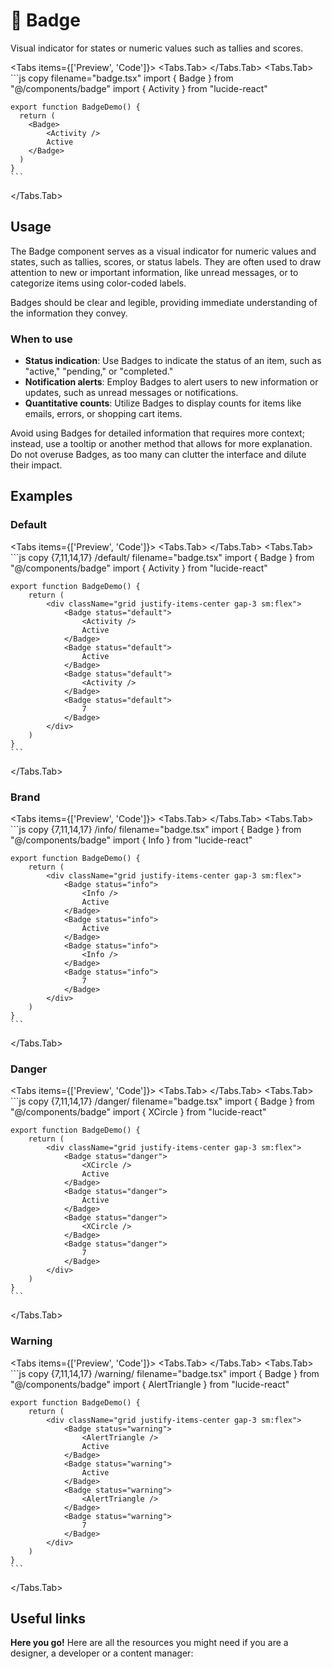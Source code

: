 
# 💠 Badge

Visual indicator for states or numeric values such as tallies and scores.

<Tabs items={['Preview', 'Code']}>
  <Tabs.Tab>
    <BadgePreview />
  </Tabs.Tab>
  <Tabs.Tab>
    ```js copy filename="badge.tsx"
    import { Badge } from "@/components/badge"
    import { Activity } from "lucide-react" 

    export function BadgeDemo() {
      return (
        <Badge>
            <Activity />
            Active
        </Badge>
      )
    }
    ```
  </Tabs.Tab>
</Tabs>

## Usage

The Badge component serves as a visual indicator for numeric values and states, such as tallies, scores, or status labels. They are often used to draw attention to new or important information, like unread messages, or to categorize items using color-coded labels. 

Badges should be clear and legible, providing immediate understanding of the information they convey.

### When to use

- **Status indication**: Use Badges to indicate the status of an item, such as "active," "pending," or "completed."
- **Notification alerts**: Employ Badges to alert users to new information or updates, such as unread messages or notifications.
- **Quantitative counts**: Utilize Badges to display counts for items like emails, errors, or shopping cart items.

Avoid using Badges for detailed information that requires more context; instead, use a tooltip or another method that allows for more explanation. Do not overuse Badges, as too many can clutter the interface and dilute their impact.

## Examples

### Default

<Tabs items={['Preview', 'Code']}>
  <Tabs.Tab>
    <BadgeDefault />
  </Tabs.Tab>
  <Tabs.Tab>
    ```js copy {7,11,14,17} /default/ filename="badge.tsx"
    import { Badge } from "@/components/badge"
    import { Activity } from "lucide-react" 

    export function BadgeDemo() {
        return (
            <div className="grid justify-items-center gap-3 sm:flex">
                <Badge status="default">
                    <Activity />
                    Active
                </Badge>
                <Badge status="default">
                    Active
                </Badge>
                <Badge status="default">
                    <Activity />
                </Badge>
                <Badge status="default">
                    7
                </Badge>
            </div>
        )
    }
    ```
  </Tabs.Tab>
</Tabs>

### Brand

<Tabs items={['Preview', 'Code']}>
  <Tabs.Tab>
    <BadgeBrand />
  </Tabs.Tab>
  <Tabs.Tab>
    ```js copy {7,11,14,17} /info/ filename="badge.tsx"
    import { Badge } from "@/components/badge"
    import { Info } from "lucide-react" 

    export function BadgeDemo() {
        return (
            <div className="grid justify-items-center gap-3 sm:flex">
                <Badge status="info">
                    <Info />
                    Active
                </Badge>
                <Badge status="info">
                    Active
                </Badge>
                <Badge status="info">
                    <Info />
                </Badge>
                <Badge status="info">
                    7
                </Badge>
            </div>
        )
    }
    ```
  </Tabs.Tab>
</Tabs>

### Danger

<Tabs items={['Preview', 'Code']}>
  <Tabs.Tab>
    <BadgeDanger />
  </Tabs.Tab>
  <Tabs.Tab>
    ```js copy {7,11,14,17} /danger/ filename="badge.tsx"
    import { Badge } from "@/components/badge"
    import { XCircle } from "lucide-react" 

    export function BadgeDemo() {
        return (
            <div className="grid justify-items-center gap-3 sm:flex">
                <Badge status="danger">
                    <XCircle />
                    Active
                </Badge>
                <Badge status="danger">
                    Active
                </Badge>
                <Badge status="danger">
                    <XCircle />
                </Badge>
                <Badge status="danger">
                    7
                </Badge>
            </div>
        )
    }
    ```
  </Tabs.Tab>
</Tabs>

### Warning

<Tabs items={['Preview', 'Code']}>
  <Tabs.Tab>
    <BadgeWarning />
  </Tabs.Tab>
  <Tabs.Tab>
    ```js copy {7,11,14,17} /warning/ filename="badge.tsx"
    import { Badge } from "@/components/badge"
    import { AlertTriangle } from "lucide-react" 

    export function BadgeDemo() {
        return (
            <div className="grid justify-items-center gap-3 sm:flex">
                <Badge status="warning">
                    <AlertTriangle />
                    Active
                </Badge>
                <Badge status="warning">
                    Active
                </Badge>
                <Badge status="warning">
                    <AlertTriangle />
                </Badge>
                <Badge status="warning">
                    7
                </Badge>
            </div>
        )
    }
    ```
  </Tabs.Tab>
</Tabs>

## Useful links

**Here you go!** Here are all the resources you might need if you are a designer, a developer or a content manager:

<Cards className='mt-8'>
  <Card
    title="🤖 Storybook"
    href="https://www.stories.fusillo.aldente.design/?path=/docs/components-badge--documentation"
  />
  <Card
    title="🪄 Figma"
    href="https://www.figma.com/file/acdO58jx9zgGfkKu6htrx2/%F0%9F%94%B5-Fusillo-Design-System?type=design&node-id=233%3A749&mode=design&t=lGPUywRZbGwWv1PD-1"
  />
</Cards>  
